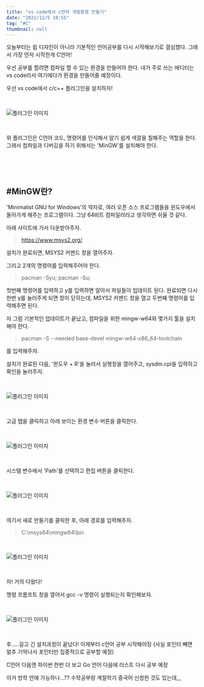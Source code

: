 ```yaml
---
title: "vs code에서 c언어 개발환경 만들기"
date: "2021/12/5 10:55"
tag: "#C"
thumbnail: null
---
```


오늘부터는 윕 디자인이 아니라 기본적인 언어공부를 다시 시작해보기로 결심했다. 그래서 가장 먼저 시작한게 C언어!

우선 공부를 할려면 컴파일 할 수 있는 환경을 만들어야 한다. 내가 주로 쓰는 에디터는 vs code라서 여기에다가 환경을 만들어줄 예정이다.

우선 vs code에서 c/c++ 플러그인을 설치하자!

<br/>

![플러그인 이미지](../../post-images/20211205/c_plugin.png)

<br/>

위 플러그인은 C언어 코드, 명령어를 인식해서 알기 쉽게 색깔을 칠해주는 역할을 한다. 그래서 컴파일과 디버깅을 하기 위해서는 'MinGW'를 설치해야 한다.

<br/>
<br/>
<br/>

## #MinGW란?

'Minimalist GNU for Windows'의 약자로, 여러 오픈 소스 프로그램들을 윈도우에서 돌아가게 해주는 프로그램이다. 그냥 64비트 컴파일러라고 생각하면 쉬울 것 같다. 

아래 사이트에 가서 다운받아주자.
> https://www.msys2.org/

설치가 완료되면, MSYS2 커멘드 창을 열어주자.

그리고 2개의 명령어를 입력해주어야 한다.

> pacman -Syu;
> pacman -Su;

첫번째 명령어를 입력하고 y를 입력하면 알아서 파일들이 업데이트 된다. 완료되면 다시 한번 y를 눌러주게 되면 창이 닫히는데, MSYS2 커멘드 창을 열고 두번째 명령어를 입력해주면 된다.

자 그럼 기본적인 업데이트가 끝났고, 컴파일을 위한 mingw-w64와 몇가지 툴을 설치해야 한다.

> pacman -S --needed base-devel mingw-w64-x86_64-toolchain

를 입력해주자.

설치가 완료된 다음, '윈도우 + R'을 눌러서 실행창을 열어주고, sysdm.cpl을 입력하고 확인을 눌러주자.

<br/>

![플러그인 이미지](../../post-images/20211205/windowr.png)

<br/>

고급 탭을 클릭하고 아래 보이는 환경 변수 버튼을 클릭한다.

<br/>

![플러그인 이미지](../../post-images/20211205/sys1.png)

<br/>

시스템 변수에서 'Path'를 선택하고 편집 버튼을 클릭한다.

<br/>

![플러그인 이미지](../../post-images/20211205/sys2.png)

<br/>

여기서 새로 만들기를 클릭한 후, 아래 경로를 입력해주자.
> C:\msys64\mingw64\bin

<br/>

![플러그인 이미지](../../post-images/20211205/sys3.png)

<br/>

자! 거의 다왔다!

명령 프롬프트 창을 열어서 gcc -v 명령이 실행되는지 확인해보자.

<br/>

![플러그인 이미지](../../post-images/20211205/프롬프트.png)

<br/>

후.....길고 긴 설치과정이 끝났다! 이제부터 c언어 공부 시작해야징
(사실 포인터 빼면 얼추 기억나서 포인터만 집중적으로 공부할 예정)

C언어 다음엔 파이썬 한번 더 보고 Go 언어 다음에 러스트 다시 공부 예정

이거 방학 안에 가능하나...?? 수학공부랑 계절학기 중국어 신청한 것도 있는데,,,
